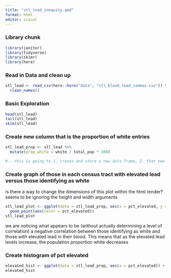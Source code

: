 ```yaml
---
title: "stl_lead_inequity.qmd"
format: html
editor: visual
---
```


### Library chunk

```r
library(janitor)
library(tidyverse)
library(skimr)
library(here)
```

### Read in Data and clean up

```r
stl_lead <- read_csv(here::here("data", "stl_blood_lead_commas.csv")) %>% 
  clean_names()
```

### Basic Exploration

```r
head(stl_lead)
tail(stl_lead)
skim(stl_lead)
```

### Create new column that is the proportion of white entries 

```r
stl_lead_prop <- stl_lead %>%
  mutate(prop_white = white / total_pop * 100)

#---this is going to 1. create and store a new data frame, 2. that new data frame is the old one piped into the mutate function which we tell to add a new column which we define accordingly
```

### Create graph of those in each census tract with elevated lead versus those identifying as white 

is there a way to change the dimensions of this plot within the html render? seems to be ignoring the height and width arguments

```r

stl_lead_plot <- ggplot(data = stl_lead_prop, aes(x = pct_elevated, y = prop_white), height = 7, width = 1) +
  geom_point(aes(color = pct_elevated))
stl_lead_plot

```

we are noticing what appears to be (without actually determining a level of correlation) a negative correlation between those identifying as white and those with elevated lead in their blood. This means that as the elevated lead levels increase, the population proportion white decreases

### Create histogram of pct elevated 

```r
elevated_hist <- ggplot(data = stl_lead_prop, aes(x = pct_elevated)) + geom_histogram(binwidth = 1)
elevated_hist
```
